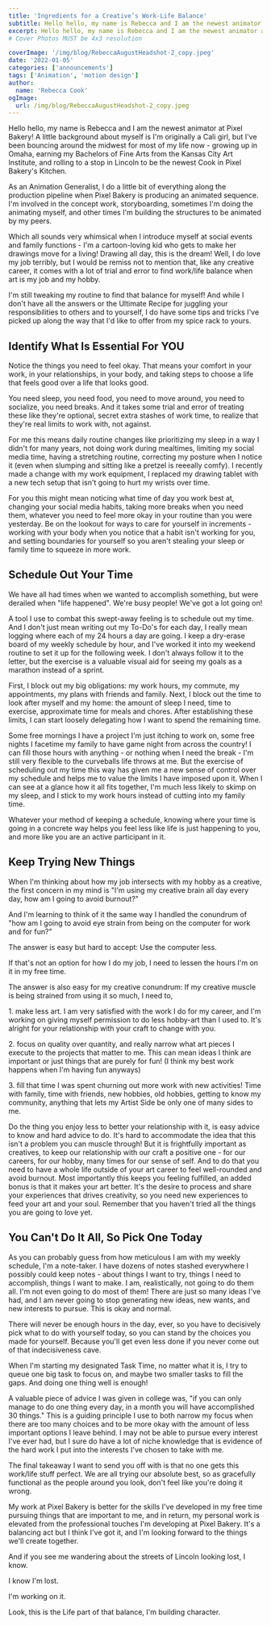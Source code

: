 ```yaml
---
title: 'Ingredients for a Creative’s Work-Life Balance'
subtitle: Hello hello, my name is Rebecca and I am the newest animator at Pixel Bakery!
excerpt: Hello hello, my name is Rebecca and I am the newest animator at Pixel Bakery! A little background about myself is I’m originally a Cali girl, but I’ve been bouncing around the midwest for most of my life now—growing up in Omaha, earning my Bachelors of Fine Arts from the Kansas City Art Institute, and rolling to a stop in Lincoln to be the newest Cook in Pixel Bakery’s Kitchen.
# Cover Photos MUST be 4x3 resolution

coverImage: '/img/blog/RebeccaAugustHeadshot-2_copy.jpeg'
date: '2022-01-05'
categories: ['announcements']
tags: ['Animation', 'motion design']
author:
  name: 'Rebecca Cook'
ogImage:
  url: /img/blog/RebeccaAugustHeadshot-2_copy.jpeg
---
```


Hello hello, my name is Rebecca and I am the newest animator at Pixel Bakery! A little background about myself is I'm originally a Cali girl, but I've been bouncing around the midwest for most of my life now - growing up in Omaha, earning my Bachelors of Fine Arts from the Kansas City Art Institute, and rolling to a stop in Lincoln to be the newest Cook in Pixel Bakery's Kitchen.

As an Animation Generalist, I do a little bit of everything along the production pipeline when Pixel
Bakery is producing an animated sequence. I'm involved in the concept work, storyboarding, sometimes
I'm doing the animating myself, and other times I'm building the structures to be animated by my peers.

Which all sounds very whimsical when I introduce myself at social events and family functions - I'm a cartoon-loving kid who gets to make her drawings move for a living! Drawing all day, this is the dream! Well, I do love my job terribly, but I would be remiss not to mention that, like any creative career, it comes with a lot of trial and error to find work/life balance when art is my job and my hobby.

I'm still tweaking my routine to find that balance for myself! And while I don't have all the answers or the Ultimate Recipe for juggling your responsibilities to others and to yourself, I do have some tips and tricks I've picked up along the way that I'd like to offer from my spice rack to yours.

## Identify What Is Essential For YOU

Notice the things you need to feel okay. That means your comfort in your work, in your relationships, in your body, and taking steps to choose a life that feels good over a life that looks good.

You need sleep, you need food, you need to move around, you need to socialize, you need breaks. And it takes some trial and error of treating these like they're optional, secret extra stashes of work time, to realize that they're real limits to work with, not against.

For me this means daily routine changes like prioritizing my sleep in a way I didn't for many years, not doing work during mealtimes, limiting my social media time, having a stretching routine, correcting my posture when I notice it (even when slumping and sitting like a pretzel is reeeally comfy). I recently made a change with my work equipment, I replaced my drawing tablet with a new tech setup that isn't going to hurt my wrists over time.

For you this might mean noticing what time of day you work best at, changing your social media habits, taking more breaks when you need them, whatever you need to feel more okay in your routine than you were yesterday. Be on the lookout for ways to care for yourself in increments - working with your body when you notice that a habit isn't working for you, and setting boundaries for yourself so you aren't stealing your sleep or family time to squeeze in more work.

## Schedule Out Your Time

We have all had times when we wanted to accomplish something, but were derailed when "life happened". We're busy people! We've got a lot going on!

A tool I use to combat this swept-away feeling is to schedule out my time. And I don't just mean writing out my To-Do's for each day, I really mean logging where each of my 24 hours a day are going. I keep a dry-erase board of my weekly schedule by hour, and I've worked it into my weekend routine to set it up for the following week. I don't always follow it to the letter, but the exercise is a valuable visual aid for seeing my goals as a marathon instead of a sprint.

First, I block out my big obligations: my work hours, my commute, my appointments, my plans with friends and family. Next, I block out the time to look after myself and my home: the amount of sleep I need, time to exercise, approximate time for meals and chores. After establishing these limits, I can start loosely delegating how I want to spend the remaining time.

Some free mornings I have a project I'm just itching to work on, some free nights I facetime my family to have game night from across the country! I can fill those hours with anything - or nothing when I need the break - I'm still very flexible to the curveballs life throws at me. But the exercise of scheduling out my time this way has given me a new sense of control over my schedule and helps me to value the limits I have imposed upon it. When I can see at a glance how it all fits together, I'm much less likely to skimp on my sleep, and I stick to my work hours instead of cutting into my family time.

Whatever your method of keeping a schedule, knowing where your time is going in a concrete way helps you feel less like life is just happening to you, and more like you are an active participant in it.

## Keep Trying New Things

When I'm thinking about how my job intersects with my hobby as a creative, the first concern in my mind is "I'm using my creative brain all day every day, how am I going to avoid burnout?"

And I'm learning to think of it the same way I handled the conundrum of "how am I going to avoid eye strain from being on the computer for work and for fun?"

The answer is easy but hard to accept: Use the computer less.

If that's not an option for how I do my job, I need to lessen the hours I'm on it in my free time.

The answer is also easy for my creative conundrum: If my creative muscle is being strained from using it so much, I need to,

1\. make less art. I am very satisfied with the work I do for my career, and I'm working on giving myself permission to do less hobby-art than I used to. It's alright for your relationship with your craft to change with you.

2\. focus on quality over quantity, and really narrow what art pieces I execute to the projects that matter to me. This can mean ideas I think are important or just things that are purely for fun! (I think my best work happens when I'm having fun anyways)

3\. fill that time I was spent churning out more work with new activities! Time with family, time with friends, new hobbies, old hobbies, getting to know my community, anything that lets my Artist Side be only one of many sides to me.

Do the thing you enjoy less to better your relationship with it, is easy advice to know and hard advice to do. It's hard to accommodate the idea that this isn't a problem you can muscle through! But it is frightfully important as creatives, to keep our relationship with our craft a positive one - for our careers, for our hobby, many times for our sense of self. And to do that you need to have a whole life outside of your art career to feel well-rounded and avoid burnout. Most importantly this keeps you feeling fulfilled, an added bonus is that it makes your art better. It's the desire to process and share your experiences that drives creativity, so you need new experiences to feed your art and your soul. Remember that you haven't tried all the things you are going to love yet.

## You Can't Do It All, So Pick One Today

As you can probably guess from how meticulous I am with my weekly schedule, I'm a note-taker. I have dozens of notes stashed everywhere I possibly could keep notes - about things I want to try, things I need to accomplish, things I want to make. I am, realistically, not going to do them all. I'm not even going to do most of them! There are just so many ideas I've had, and I am never going to stop generating new ideas, new wants, and new interests to pursue. This is okay and normal.

There will never be enough hours in the day, ever, so you have to decisively pick what to do with yourself today, so you can stand by the choices you made for yourself. Because you'll get even less done if you never come out of that indecisiveness cave.

When I'm starting my designated Task Time, no matter what it is, I try to queue one big task to focus on, and maybe two smaller tasks to fill the gaps. And doing one thing well is enough!

A valuable piece of advice I was given in college was, "if you can only manage to do one thing every day, in a month you will have accomplished 30 things." This is a guiding principle I use to both narrow my focus when there are too many choices and to be more okay with the amount of less important options I leave behind. I may not be able to pursue every interest I've ever had, but I sure do have a lot of niche knowledge that is evidence of the hard work I put into the interests I've chosen to take with me.

The final takeaway I want to send you off with is that no one gets this work/life stuff perfect. We are all trying our absolute best, so as gracefully functional as the people around you look, don't feel like you're doing it wrong.

My work at Pixel Bakery is better for the skills I've developed in my free time pursuing things that are important to me, and in return, my personal work is elevated from the professional touches I'm developing at Pixel Bakery. It's a balancing act but I think I've got it, and I'm looking forward to the things we'll create together.

And if you see me wandering about the streets of Lincoln looking lost, I know.

I know I'm lost.

I'm working on it.

Look, this is the Life part of that balance, I'm building character.
